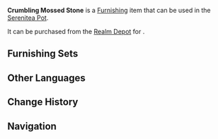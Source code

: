 {{Furnishing Infobox
|id             = 372231
|image          = Item Crumbling Mossed Stone.png
|category       = Landform
|subcategory    = Rock
|quality        = 2
|adeptal_energy = 10
|load           = 35
|reduced_load   = 24
|description    = Stones of this sort may be found often throughout the rainforests of [[Sumeru]], their unique appearance the result of years of erosion due to humidity and the vibrations caused by [[Sumpter Beast]] activity wearing their exteriors away. The green moss on their surfaces may contain the favored food of certain birds, and so some hunters will lay ambushes near such stones, attempting to grab some easy fowl for themselves...
|mention        = 
|blueprint      = 
|source1        = [[Realm Depot]]
}}
'''Crumbling Mossed Stone''' is a [[Furnishing]] item that can be used in the [[Serenitea Pot]].

It can be purchased from the [[Realm Depot]] for {{Item|Realm Currency|30|x=40}}.

==Furnishing Sets==
{{Craft Usage}}

==Other Languages==
{{Other Languages
|en      = Crumbling Mossed Stone
|zhs     = 剥蚀潦潮石
|zhs_rm  = Bōshí Liáocháo-shí
|zht     = 剝蝕潦潮石
|zht_rm  = Bōshí Liáocháo-shí
|zh_tl   = 
|ja      = 浸食された苔石
|ja_rm   = Shinshoku Sareta Taiseki{{Assumed}}
|ja_tl   = Eroded Mossed Stone
|ko      = 부식된 호우의 돌
|ko_rm   = Busikdoen Hou-ui Dol
|ko_tl   = Corroded Stone of Heavy Rain
|es      = Roca musgoerosionada
|es_tl   = Eroded Mossy Rock
|fr      = Pierre des marées effritée
|fr_tl   = Crumbled Stone of Tides
|ru      = Осыпавшийся замшелый камень
|ru_tl   = Crumbling Mossed Stone
|th      = หินเปียกชื้นผุพัง
|th_rm   = 
|th_tl   = 
|vi      = Đá Rêu Phong
|vi_tl   = 
|de      = Erodierter Gezeitenstein
|de_tl   = 
|id      = Batu Lumut Erosi
|id_tl   = Eroded Moss Rock
|pt      = Pedra Úmida Corroída
|pt_tl   = 
|tr      = Yosunlu Taş Parçası
|tr_tl   = 
|it      = Pietra muschiata sgretolata
|it_tl   = Crumbled Musky Stone
}}

==Change History==
{{Change History|3.5}}

==Navigation==
{{Furnishing Navbox|exterior}}